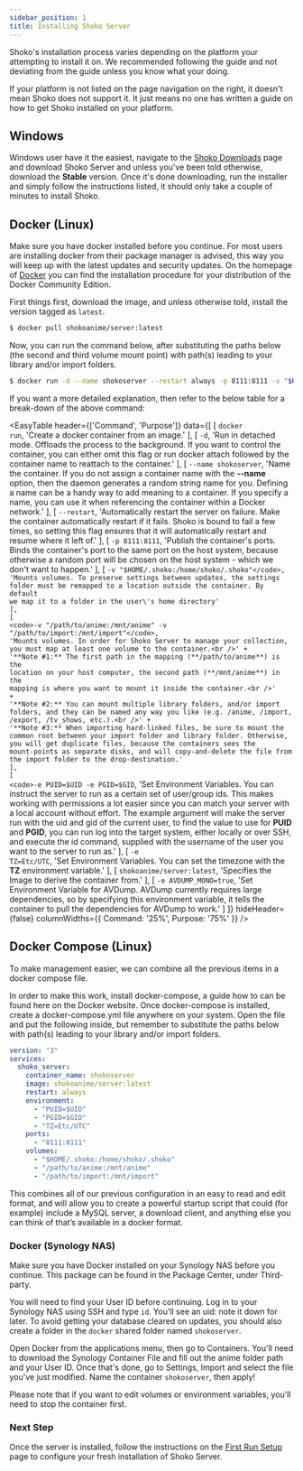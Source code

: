 ```yaml
---
sidebar_position: 1
title: Installing Shoko Server
---
```



Shoko's installation process varies depending on the platform your attempting to install it on. We recommended following
the guide and not deviating from the guide unless you know what your doing.

If your platform is not listed on the page navigation on the right, it doesn't mean Shoko does not support it. It just
means no one has written a guide on how to get Shoko installed on your platform.

## Windows

Windows user have it the easiest, navigate to the [Shoko Downloads](https://shokoanime.com/downloads/) page and download
Shoko Server and unless you've been told otherwise, download the **Stable** version.  Once it's done downloading, run
the installer and simply follow the instructions listed, it should only take a couple of minutes to install Shoko.

## Docker (Linux)

Make sure you have docker installed before you continue. For most users are installing docker from their package manager is advised, this way you will keep up with the latest updates and security updates. On the homepage of [Docker](https://docs.docker.com/install/) you can find the installation procedure for your distribution of the Docker Community Edition.

First things first, download the image, and unless otherwise told, install the version tagged as `latest`.

```sh
$ docker pull shokoanime/server:latest
```
Now, you can run the command below, after substituting the paths below (the second and third volume mount point) with path(s) leading to your library and/or import folders.

```sh
$ docker run -d --name shokoserver --restart always -p 8111:8111 -v "$HOME/.shoko:/home/shoko/.shoko" -v "/path/to/anime:/mnt/anime" -v "/path/to/import:/mnt/import" -e PUID=$UID -e PGID=$GID shokoanime/server:latest
```

If you want a more detailed explanation, then refer to the below table for a break-down of the above command:

<EasyTable
  header={['Command', 'Purpose']}
  data={[
      [
          <code>docker run</code>,
          'Create a docker container from an image.'
      ],
      [
          <code>-d</code>,
          'Run in detached mode. Offloads the process to the background. If you want to control the container, you can either omit this flag or run docker attach followed by the container name to reattach to the container.'
      ],
      [
          <code>--name shokoserver</code>,
          'Name the container. If you do not assign a container name with the **--name** option, then the daemon generates a random string name for you. Defining a name can be a handy way to add meaning to a container. If you specify a name, you can use it when referencing the container within a Docker network.'
      ],
      [
          <code>--restart</code>,
          'Automatically restart the server on failure. Make the container automatically restart if it fails. Shoko is bound to fail a few times, so setting this flag ensures that it will automatically restart and resume where it left of.'
      ],
      [
          <code>-p 8111:8111</code>,
          'Publish the container\'s ports. Binds the container\'s port to the same port on the host system, because otherwise a random port will be chosen on the host system - which we don\'t want to happen.'
      ],
      [
          <code>-v "$HOME/.shoko:/home/shoko/.shoko"</code>,
          'Mounts volumes. To preserve settings between updates, the settings folder must be remapped to a location outside the container. By default we map it to a folder in the user\'s home directory'
      ],
      [
          <code>-v "/path/to/anime:/mnt/anime" -v "/path/to/import:/mnt/import"</code>,
          'Mounts volumes. In order for Shoko Server to manage your collection, you must map at least one volume to the container.<br />' +
          '**Note #1:** The first path in the mapping (**/path/to/anime**) is the location on your host computer, the second path (**/mnt/anime**) in the mapping is where you want to mount it inside the container.<br />' +
          '**Note #2:** You can mount multiple library folders, and/or import folders, and they can be named any way you like (e.g. /anime, /import, /export, /tv_shows, etc.).<br />' +
          '**Note #3:** When importing hard-linked files, be sure to mount the common root between your import folder and library folder. Otherwise, you will get duplicate files, because the containers sees the mount-points as separate disks, and will copy-and-delete the file from the import folder to the drop-destination.'
      ],
      [
          <code>-e PUID=$UID -e PGID=$GID</code>,
          'Set Environment Variables. You can instruct the server to run as a certain set of user/group ids. This makes working with permissions a lot easier since you can match your server with a local account without effort. The example argument will make the server run with the uid and gid of the current user, to find the value to use for **PUID** and **PGID**, you can run log into the target system, either locally or over SSH, and execute the id command, supplied with the username of the user you want to the server to run as.'
      ],
      [
          <code>-e TZ=Etc/UTC</code>,
          'Set Environment Variables. You can set the timezone with the **TZ** environment variable.'
      ],
      [
          <code>shokoanime/server:latest</code>,
          'Specifies the Image to derive the container from.'
      ],
      [
          <code>-e AVDUMP_MONO=true</code>,
          'Set Environment Variable for AVDump. AVDump currently requires large dependencies, so by specifying this environment variable, it tells the container to pull the dependencies for AVDump to work.'
      ]
  ]}
  hideHeader={false}
  columnWidths={{ Command: '25%', Purpose: '75%' }}
/>

## Docker Compose (Linux)

To make management easier, we can combine all the previous items in a docker compose file.

In order to make this work, install docker-compose, a guide how to can be found here on the Docker website. Once docker-compose is installed, create a docker-compose.yml file anywhere on your system. Open the file and put the following inside, but remember to substitute the paths below with path(s) leading to your library and/or import folders.

```yaml
version: "3"
services:
  shoko_server:
    container_name: shokoserver
    image: shokoanime/server:latest
    restart: always
    environment:
      - "PUID=$UID"
      - "PGID=$GID"
      - "TZ=Etc/UTC"
    ports:
      - "8111:8111"
    volumes:
      - "$HOME/.shoko:/home/shoko/.shoko"
      - "/path/to/anime:/mnt/anime"
      - "/path/to/import:/mnt/import"
```

This combines all of our previous configuration in an easy to read and edit format, and will allow you to create a powerful startup script that could (for example) include a MySQL server, a download client, and anything else you can think of that’s available in a docker format.

### Docker (Synology NAS)

Make sure you have Docker installed on your Synology NAS before you continue. This package can be found in the Package Center, under Third-party.

You will need to find your User ID before continuing. Log in to your Synology NAS using SSH and type `id`. You'll see an uid: note it down for later. To avoid getting your database cleared on updates, you should also create a folder in the `docker` shared folder named `shokoserver`.

Open Docker from the applications menu, then go to Containers. You'll need to download the Synology Container File and fill out the anime folder path and your User ID. Once that's done, go to Settings, Import and select the file you've just modified. Name the container `shokoserver`, then apply!

Please note that if you want to edit volumes or environment variables, you'll need to stop the container first.

### Next Step
Once the server is installed, follow the instructions on the [First Run Setup](first-run) page to configure your fresh installation of Shoko Server.
